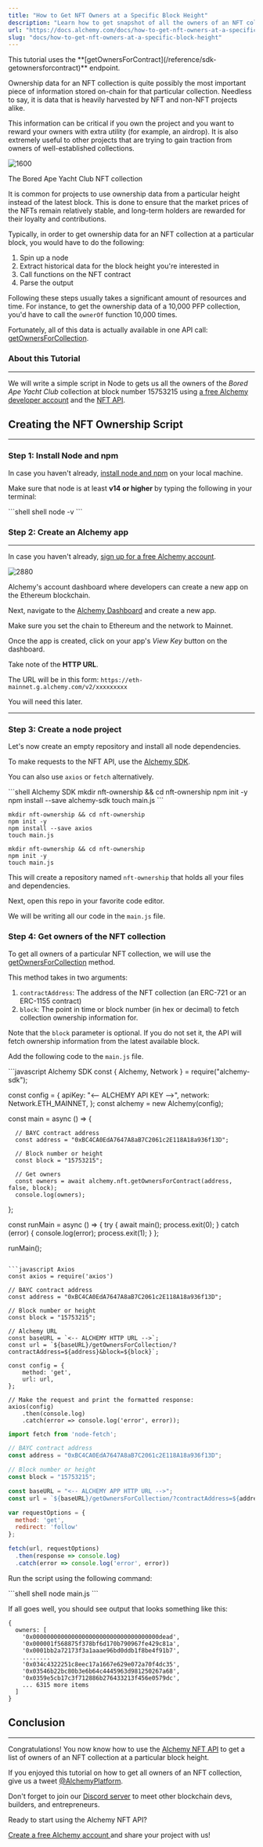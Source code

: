```yaml
---
title: "How to Get NFT Owners at a Specific Block Height"
description: "Learn how to get snapshot of all the owners of an NFT collection at a particular point in time or block height"
url: "https://docs.alchemy.com/docs/how-to-get-nft-owners-at-a-specific-block-height"
slug: "docs/how-to-get-nft-owners-at-a-specific-block-height"
---
```


<Info>
  This tutorial uses the **[getOwnersForContract](/reference/sdk-getownersforcontract)** endpoint.
</Info>

Ownership data for an NFT collection is quite possibly the most important piece of information stored on-chain for that particular collection. Needless to say, it is data that is heavily harvested by NFT and non-NFT projects alike.

This information can be critical if you own the project and you want to reward your owners with extra utility (for example, an airdrop). It is also extremely useful to other projects that are trying to gain traction from owners of well-established collections.

![1600](38f67b5-bayc.jpeg "bayc.jpeg")

The Bored Ape Yacht Club NFT collection

It is common for projects to use ownership data from a particular height instead of the latest block. This is done to ensure that the market prices of the NFTs remain relatively stable, and long-term holders are rewarded for their loyalty and contributions.

Typically, in order to get ownership data for an NFT collection at a particular block, you would have to do the following:

1. Spin up a node
2. Extract historical data for the block height you're interested in
3. Call functions on the NFT contract
4. Parse the output

Following these steps usually takes a significant amount of resources and time. For instance, to get the ownership data of a 10,000 PFP collection, you'd have to call the `ownerOf` function 10,000 times.

Fortunately, all of this data is actually available in one API call: [getOwnersForCollection](/reference/getownersforcollection).

### About this Tutorial

***

We will write a simple script in Node to gets us all the owners of the *Bored Ape Yacht Club* collection at block number 15753215 using [a free Alchemy developer account](https://alchemy.com/?a=99a4749c0c) and the [NFT API](/reference/nft-api-quickstart).

## Creating the NFT Ownership Script

***

### Step 1: Install Node and npm

In case you haven't already, [install node and npm](https://nodejs.org/en/download/) on your local machine.

Make sure that node is at least **v14 or higher** by typing the following in your terminal:

<CodeGroup>
  ```shell shell
  node -v
  ```
</CodeGroup>

### Step 2: Create an Alchemy app

***

In case you haven't already, [sign up for a free Alchemy account](https://alchemy.com/?a=99a4749c0c).

![2880](a1da0df-Screenshot_2022-10-15_at_5.06.14_PM.png "Screenshot 2022-10-15 at 5.06.14 PM.png")

Alchemy's account dashboard where developers can create a new app on the Ethereum blockchain.

Next, navigate to the [Alchemy Dashboard](https://dashboard.alchemy.com/signup/?a=99a4749c0c) and create a new app.

Make sure you set the chain to Ethereum and the network to Mainnet.

Once the app is created, click on your app's *View Key* button on the dashboard.

Take note of the **HTTP URL**.

The URL will be in this form: `https://eth-mainnet.g.alchemy.com/v2/xxxxxxxxx`

You will need this later.

***

### Step 3: Create a node project

Let's now create an empty repository and install all node dependencies.

To make requests to the NFT API, use the [Alchemy SDK](/reference/alchemy-sdk-quickstart).

You can also use `axios` or `fetch` alternatively.

<CodeGroup>
  ```shell Alchemy SDK
  mkdir nft-ownership && cd nft-ownership
  npm init -y
  npm install --save alchemy-sdk
  touch main.js
  ```

  ```shell Axios
  mkdir nft-ownership && cd nft-ownership
  npm init -y
  npm install --save axios
  touch main.js
  ```

  ```shell Fetch
  mkdir nft-ownership && cd nft-ownership
  npm init -y
  touch main.js
  ```
</CodeGroup>

This will create a repository named `nft-ownership` that holds all your files and dependencies.

Next, open this repo in your favorite code editor.

We will be writing all our code in the `main.js` file.

### Step 4: Get owners of the NFT collection

To get all owners of a particular NFT collection, we will use the [getOwnersForCollection](/reference/getownersforcollection) method.

This method takes in two arguments:

1. `contractAddress`: The address of the NFT collection (an ERC-721 or an ERC-1155 contract)
2. `block`: The point in time or block number (in hex or decimal) to fetch collection ownership information for.

Note that the `block` parameter is optional. If you do not set it, the API will fetch ownership information from the latest available block.

Add the following code to the `main.js` file.

<CodeGroup>
  ```javascript Alchemy SDK
  const { Alchemy, Network } = require("alchemy-sdk");

  const config = {
      apiKey: "<-- ALCHEMY API KEY -->",
      network: Network.ETH_MAINNET,
  };
  const alchemy = new Alchemy(config);

  const main = async () => {

      // BAYC contract address
      const address = "0xBC4CA0EdA7647A8aB7C2061c2E118A18a936f13D";

      // Block number or height
      const block = "15753215";

      // Get owners 
      const owners = await alchemy.nft.getOwnersForContract(address, false, block);
      console.log(owners);
  };

  const runMain = async () => {
      try {
          await main();
          process.exit(0);
      } catch (error) {
          console.log(error);
          process.exit(1);
      }
  };

  runMain();
  ```

  ```javascript Axios
  const axios = require('axios')

  // BAYC contract address
  const address = "0xBC4CA0EdA7647A8aB7C2061c2E118A18a936f13D";

  // Block number or height
  const block = "15753215";

  // Alchemy URL
  const baseURL = `<-- ALCHEMY HTTP URL -->`;
  const url = `${baseURL}/getOwnersForCollection/?contractAddress=${address}&block=${block}`;

  const config = {
      method: 'get',
      url: url,
  };

  // Make the request and print the formatted response:
  axios(config)
      .then(console.log)
      .catch(error => console.log('error', error));
  ```

  ```javascript Fetch
  import fetch from 'node-fetch';

  // BAYC contract address
  const address = "0xBC4CA0EdA7647A8aB7C2061c2E118A18a936f13D";

  // Block number or height
  const block = "15753215";

  const baseURL = "<-- ALCHEMY APP HTTP URL -->";
  const url = `${baseURL}/getOwnersForCollection/?contractAddress=${address}&block=${block}`;

  var requestOptions = {
    method: 'get',
    redirect: 'follow'
  };

  fetch(url, requestOptions)
    .then(response => console.log)
    .catch(error => console.log('error', error))
  ```
</CodeGroup>

Run the script using the following command:

<CodeGroup>
  ```shell shell
  node main.js
  ```
</CodeGroup>

If all goes well, you should see output that looks something like this:

```shell
{
  owners: [
    '0x000000000000000000000000000000000000dead',
    '0x000001f568875f378bf6d170b790967fe429c81a',
    '0x0001bb2a72173f3a1aaae96bd0ddb1f8be4f91b7',
    ........
    '0x034c4322251c8eec17a1667e629e072a70f4dc35',
    '0x03546b22bc80b3e6b64c4445963d981250267a68',
    '0x0359e5cb17c3f712886b276433213f456e0579dc',
    ... 6315 more items
  ]
}
```

## Conclusion

***

Congratulations! You now know how to use the [Alchemy NFT API](/reference/nft-api) to get a list of owners of an NFT collection at a particular block height.

If you enjoyed this tutorial on how to get all owners of an NFT collection, give us a tweet [@AlchemyPlatform](https://twitter.com/AlchemyPlatform).

Don't forget to join our [Discord server](https://www.alchemy.com/discord) to meet other blockchain devs, builders, and entrepreneurs.

Ready to start using the Alchemy NFT API?

[Create a free Alchemy account ](https://alchemy.com/?a=99a4749c0c)and share your project with us!
